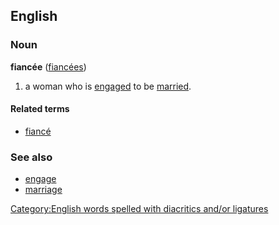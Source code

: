 ==English==
===Noun===
'''fiancée''' ([[fiancées]])

# a woman who is [[engage]]d to be [[marry|married]].

====Related terms====
*[[fiancé]]

===See also===
*[[engage]]
*[[marriage]]

[[Category:English words spelled with diacritics and/or ligatures]]
